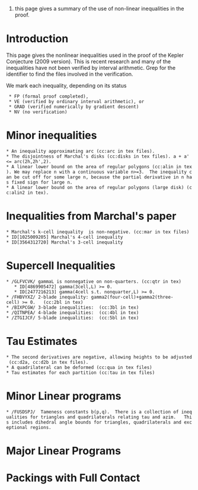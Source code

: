 #this page gives a summary of the use of non-linear inequalities in the proof.
= Introduction =

This page gives the nonlinear inequalities used in the proof of the Kepler Conjecture (2009 version).  This is recent research and many of the inequalities have not been verified by interval arithmetic.  Grep for the identifier to find the files involved in the verification.

We mark each inequality, depending on its status

  * FP (formal proof completed), 
  * VE (verified by ordinary interval arithmetic), or 
  * GRAD (verified numerically by gradient descent)
  * NV (no verification)

= Minor inequalities = 

 * An inequality approximating arc (cc:arc in tex files).  {{{STATUS_NV}}}
 * The disjointness of Marchal's disks (cc:disks in tex files). a + a' <= arc(2h,2h',2). {{{STATUS_NV}}}
 * A linear lower bound on the area of regular polygons (cc:alin in tex). We may replace n with a continuous variable n>=3.  The inequality can be cut off for some large n, because the partial derivative in n has fixed sign for large n.  {{{STATUS_NV}}}
 * A linear lower bound on the area of regular polygons (large disk) (cc:alin2 in tex). {{{STATUS_NV}}}

= Inequalities from Marchal's paper =

 * Marchal's k-cell inequality {{{gamma(X,M)}}} is non-negative. (cc:mar in tex files) {{{STATUS_NV}}}
 * ID[1025009205] Marchal's 4-cell inequality {{{GRAD}}}
 * ID[3564312720] Marchal's 3-cell inequality {{{GRAD}}}

= Supercell Inequalities =

 * /GLFVCVK/ gammaL is nonnegative on non-quarters. (cc:qtr in tex) {{{STATUS_NV}}}
    * ID[4869905472] gamma(3cell,L) >= 0. 
    * ID[2477216213] gamma(4cell s.t. nonquarter,L) >= 0.
 * /FHBVYXZ/ 2-blade inequality: gamma2(four-cell)+gamma2(three-cell) >= 0.   (cc:2bl in tex) {{{STATUS_NV}}}
 * /BIXPCGW/ 3-blade inequalities:  (cc:3bl in tex) {{{STATUS_NV}}}
 * /QITNPEA/ 4-blade inequalities:  (cc:4bl in tex) {{{STATUS_NV}}}
 * /ZTGIJCF/ 5-blade inequalities:  (cc:5bl in tex) {{{STATUS_NV}}}

= Tau Estimates =
 * The second derivatives are negative, allowing heights to be adjusted (cc:d2a, cc:d2b in tex files).  {{{STATUS_NV}}}
 * A quadrilateral can be deformed (cc:qua in tex files) {{{STATUS_NV}}}
 * Tau estimates for each partition (cc:tau in tex files) {{{STATUS_NV}}}

= Minor Linear programs =

 * /FUSDSPJ/  Tameness constants b(p,q).  There is a collection of inequalities for triangles and quadrilaterals relating tau and azim.   This includes dihedral angle bounds for triangles, quadrilaterals and exceptional regions.  {{{STATUS_NV}}}

= Major Linear Programs =

= Packings with Full Contact = 